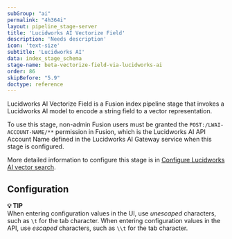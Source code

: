 ```yaml
---
subGroup: "ai"
permalink: "4h364i"
layout: pipeline_stage-server
title: 'Lucidworks AI Vectorize Field'
description: 'Needs description'
icon: 'text-size'
subtitle: 'Lucidworks AI'
data: index_stage_schema
stage-name: beta-vectorize-field-via-lucidworks-ai
order: 86
skipBefore: "5.9"
doctype: reference
---
```


Lucidworks AI Vectorize Field is a Fusion index pipeline stage that invokes a Lucidworks AI model to encode a string field to a vector representation.

To use this stage, non-admin Fusion users must be granted the `POST:/LWAI-ACCOUNT-NAME/**` permission in Fusion, which is the Lucidworks AI API Account Name defined in the Lucidworks AI Gateway service when this stage is configured.

More detailed information to configure this stage is in [Configure Lucidworks AI vector search](/how-to/6bl4nm/configure-lucidworks-ai-vector-search). 

## Configuration

**💡 TIP**\
When entering configuration values in the UI, use _unescaped_ characters, such as `\t` for the tab character. When entering configuration values in the API, use _escaped_ characters, such as `\\t` for the tab character.
